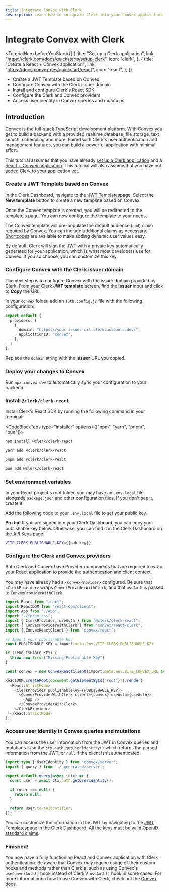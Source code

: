 ```yaml
---
title: Integrate Convex with Clerk
description: Learn how to integrate Clerk into your Convex application.
---
```


# Integrate Convex with Clerk

<TutorialHero
  beforeYouStart={[
    {
      title: "Set up a Clerk application",
      link: "https://clerk.com/docs/quickstarts/setup-clerk",
      icon: "clerk",
    },
    {
      title: "Create a React + Convex application",
      link: "https://docs.convex.dev/quickstart/react",
      icon: "react",
    },
  ]}
>
- Create a JWT Template based on Convex
- Configure Convex with the Clerk issuer domain
- Install and configure Clerk's React SDK
- Configure the Clerk and Convex providers
- Access user identity in Convex queries and mutations
</TutorialHero>

## Introduction

Convex is the full-stack TypeScript development platform. With Convex you get to build a backend with a provided realtime database, file storage, text search, scheduling and more. Paired with Clerk's user authentication and management features, you can build a powerful application with minimal effort.

This tutorial assumes that you have already [set up a Clerk application](https://clerk.com/docs/quickstarts/setup-clerk) and a [React + Convex application](https://docs.convex.dev/quickstart/react). This tutorial will also assume that you have not added Clerk to your application yet.

<Steps>

### Create a JWT Template based on Convex

In the Clerk Dashboard, navigate to the [JWT Templates](https://dashboard.clerk.com/last-active?path=jwt-templates)page. Select the **New template** button to create a new template based on Convex.

<Images
  width={3024}
  height={1648}
  src="/docs/images/integrations/convex/jwt-templates.webp"
  alt="The JWT Templates page in the Clerk Dashboard. The 'New template' button was clicked, and a pop up titled 'New JWT template' is shown. The 'Convex' template is hovered over."
/>

Once the Convex template is created, you will be redirected to the template's page. You can now configure the template to your needs.

<Images
  width={3024}
  height={1648}
  src="/docs/images/integrations/convex/create-template.webp"
  alt="The 'Create new template' page of the JWT Templates page in the Clerk Dashboard."
/>

The Convex template will pre-populate the default audience (`aud`) claim required by Convex. You can include additional claims as necessary. [Shortcodes](/docs/backend-requests/making/jwt-templates#shortcodes) are available to make adding dynamic user values easy.

<Images
  width={3024}
  height={1648}
  src="/docs/images/integrations/convex/template-shortcodes.webp"
  alt="The 'Create new template' page of the JWT Templates page in the Clerk Dashboard. The page is scrolled down to the 'Claims' section."
/>

By default, Clerk will sign the JWT with a private key automatically generated for your application, which is what most developers use for Convex. If you so choose, you can customize this key.

### Configure Convex with the Clerk issuer domain

The next step is to configure Convex with the issuer domain provided by Clerk. From your Clerk **JWT template** screen, find the **Issuer** input and click to **Copy** the URL.

<Images
  width={3024}
  height={1648}
  src="/docs/images/integrations/convex/template-issuer.webp"
  alt="The 'Create new template' page of the JWT Templates page in the Clerk Dashboard. There is a red box surrounding the 'Issuer' section."
/>

In your `convex` folder, add an `auth.config.js` file with the following configuration:

```ts filename="convex/auth.config.js"
export default {
  providers: [
    {
      domain: "https://your-issuer-url.clerk.accounts.dev/",
      applicationID: "convex",
    },
  ]
};
```

Replace the `domain` string with the **Issuer** URL you copied.

### Deploy your changes to Convex

Run `npx convex dev` to automatically sync your configuration to your backend.

### Install `@clerk/clerk-react`

Install Clerk's React SDK by running the following command in your terminal:

<CodeBlockTabs type="installer" options={["npm", "yarn", "pnpm", "bun"]}>
  ```bash filename="terminal"
  npm install @clerk/clerk-react
  ```

  ```bash filename="terminal"
  yarn add @clerk/clerk-react
  ```

  ```bash filename="terminal"
  pnpm add @clerk/clerk-react
  ```

  ```bash filename="terminal"
  bun add @clerk/clerk-react
  ```

</CodeBlockTabs>

### Set environment variables

In your React project's root folder, you may have an `.env.local` file alongside `package.json` and other configuration files. If you don't see it, create it.

Add the following code to your `.env.local` file to set your public key.

**Pro tip!** If you are signed into your Clerk Dashboard, you can copy your publishable key below. Otherwise, you can find it in the Clerk Dashboard on the [API Keys](https://dashboard.clerk.com/last-active?path=api-keys) page.

<InjectKeys>

```sh filename=".env.local"
VITE_CLERK_PUBLISHABLE_KEY={{pub_key}}
```

</InjectKeys>

### Configure the Clerk and Convex providers

Both Clerk and Convex have Provider components that are required to wrap your React application to provide the authentication and client context.

You may have already had a `<ConvexProvider>` configured. Be sure that `<ClerkProvider>` wraps `ConvexProviderWithClerk`, and that `useAuth` is passed to `ConvexProviderWithClerk`.

```ts filename="src/main.tsx"
import React from "react";
import ReactDOM from "react-dom/client";
import App from "./App";
import "./index.css";
import { ClerkProvider, useAuth } from "@clerk/clerk-react";
import { ConvexProviderWithClerk } from "convex/react-clerk";
import { ConvexReactClient } from "convex/react";

// Import your publishable key
const PUBLISHABLE_KEY = import.meta.env.VITE_CLERK_PUBLISHABLE_KEY

if (!PUBLISHABLE_KEY) {
  throw new Error("Missing Publishable Key")
}

const convex = new ConvexReactClient(import.meta.env.VITE_CONVEX_URL as string);

ReactDOM.createRoot(document.getElementById("root")!).render(
  <React.StrictMode>
    <ClerkProvider publishableKey={PUBLISHABLE_KEY}>
      <ConvexProviderWithClerk client={convex} useAuth={useAuth}>
        <App />
      </ConvexProviderWithClerk>
    </ClerkProvider>
  </React.StrictMode>
);
```

### Access user identity in Convex queries and mutations

You can access the user information from the JWT in Convex queries and mutations.
Use the `ctx.auth.getUserIdentity()` which returns the parsed information from the JWT, or `null` if the client isn't authenticated.

```ts filename=convex/getUser.ts
import type { UserIdentity } from 'convex/server';
import { query } from './_generated/server';

export default query(async (ctx) => {
  const user = await ctx.auth.getUserIdentity();

  if (user === null) {
    return null;
  }

  return user.tokenIdentifier;
});
```

You can customize the information in the JWT by navigating to the [JWT Templates](https://dashboard.clerk.com/last-active?path=jwt-templates)page in the Clerk Dashboard. All the keys must be valid [OpenID standard claims](https://openid.net/specs/openid-connect-core-1_0.html#StandardClaims).

### Finished!

You now have a fully functioning React and Convex application with Clerk authentication. Be aware that Convex may require usage of their custom hooks and methods rather than Clerk's, such as using Convex's `useConvexAuth()` hook instead of Clerk's `useAuth()` hook in some cases. For more informationon how to use Convex with Clerk, check out the [Convex docs](https://docs.convex.dev/auth/clerk).

</Steps>
